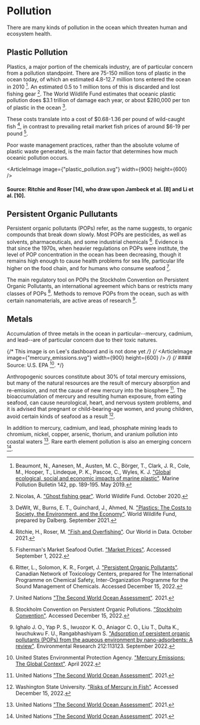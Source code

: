 


# Pollution

There are many kinds of pollution in the ocean which threaten human and ecosystem health.

## Plastic Pollution
Plastics, a major portion of the chemicals industry, are of particular concern from a pollution standpoint. There are 75-150 million tons of plastic in the ocean today, of which an estimated 4.8-12.7 million tons entered the ocean in 2010 [^{ 1 }]. An estimated 0.5 to 1 million tons of this is discarded and lost fishing gear [^{ 12 }]. The World Wildlife Fund estimates that oceanic plastic pollution does $3.1 trillion of damage each year, or about $280,000 per ton of plastic in the ocean [^{ 2 }].

These costs translate into a cost of $0.68-1.36 per pound of wild-caught fish [^{ 15 }], in contrast to prevailing retail market fish prices of around $6-19 per pound [^{ 4 }].

Poor waste management practices, rather than the absolute volume of plastic waste generated, is the main factor that determines how much oceanic pollution occurs.

<ArticleImage image={"plastic_pollution.svg"} width={900} height={600} />
#### Source: Ritchie and Roser [14], who draw upon Jambeck et al. [8] and Li et al. [10].

<RegulateFishingGearSolution />

## Persistent Organic Pullutants

Persistent organic pollutants (POPs) refer, as the name suggests, to organic compounds that break down slowly. Most POPs are pesticides, as well as solvents, pharmaceuticals, and some industrial chemicals [^pop1]. Evidence is that since the 1970s, when heavier regulations on POPs were institute, the level of POP concentration in the ocean has been decreasing, though it remains high enough to cause health problems for sea life, particular life higher on the food chain, and for humans who consume seafood [^3].

The main regulatory tool on POPs the Stockholm Convention on Persistent Organic Pollutants, an international agreement which bans or restricts many classes of POPs [^pop2]. Methods to remove POPs from the ocean, such as with certain nanomaterials, are active areas of research [^pop3].

## Metals

Accumulation of three metals in the ocean in particular--mercury, cadmium, and lead--are of particular concern due to their toxic natures.

{/* This image is on Lee's dashboard and is not done yet */}
{/* <ArticleImage image={"mercury_emissions.svg"} width={900} height={600} /> */}
{/* #### Source: U.S. EPA [^metal1]. */}

Anthropogenic sources constitute about 30% of total mercury emissions, but many of the natural resources are the result of mercury absorption and re-emission, and not the cause of new mercury into the biosphere [^3]. The bioaccumulation of mercury and resulting human exposure, from eating seafood, can cause neurological, heart, and nervous system problems, and it is advised that pregnant or child-bearing-age women, and young children, avoid certain kinds of seafood as a result [^metal2].

In addition to mercury, cadmium, and lead, phosphate mining leads to chromium, nickel, copper, arsenic, thorium, and uranium pollution into coastal waters [^3]. Rare earth element pollution is also an emerging concern [^3].

[^metal1]: United States Environmental Protection Agency. ["Mercury Emissions: The Global Context"](https://www.epa.gov/international-cooperation/mercury-emissions-global-context). April 2022.

[^metal2]: Washington State University. ["Risks of Mercury in Fish"](https://extension.wsu.edu/foodsafety/content/risks-of-mercury-in-fish/). Accessed December 15, 2022.

[^pop1]: Ritter, L., Solomon, K. R., Forget, J. ["Persistent Organic Pollutants"](https://web.archive.org/web/20070926101350/http://www.chem.unep.ch/pops/ritter/en/ritteren.pdf). Canadian Network of Toxicology Centers, prepared for The International Programme on Chemical Safety, Inter-Organization Programme for the Sound Management of Chemicals. Accessed December 15, 2022.

[^pop2]: Stockholm Convention on Persistent Organic Pollutions. ["Stockholm Convention"](http://www.pops.int/). Accessed December 15, 2022.

[^pop3]: Ighalo J. O., Yap P. S., Iwuozor K. O., Aniagor C. O., Liu T., Dulta K., Iwuchukwu F. U., Rangabhashiyam S. ["Adsorption of persistent organic pollutants (POPs) from the aqueous environment by nano-adsorbents: A review"](https://www.sciencedirect.com/science/article/abs/pii/S0013935122004509). Environmental Research 212:113123. September 2022.

[^{ 1 }]: Beaumont, N., Aanesen, M., Austen, M. C., Börger, T., Clark, J. R., Cole, M., Hooper, T., Lindeque, P. K., Pascoe, C., Wyles, K. J. ["Global ecological, social and economic impacts of marine plastic"](https://www.sciencedirect.com/science/article/pii/S0025326X19302061). Marine Pollution Bulletin 142, pp. 189-195. May 2019.

[^{ 2 }]: DeWit, W., Burns, E. T., Guinchard, J., Ahmed, N. ["Plastics: The Costs to Society, the Environment, and the Economy"](https://www.wwfdrc.org/en/?36252/The-hidden-cost-of-plastic). World Wildlife Fund, prepared by Dalberg. September 2021.

[^3]: United Nations ["The Second World Ocean Assessment"](https://www.un.org/regularprocess/woa2launch). 2021.

[^{ 4 }]: Fisherman's Market Seafood Outlet. ["Market Prices"](https://fishmanmkt.com/pages/market-prices). Accessed September 1, 2022.

[^{ 8 }]: Jambeck, J., Geyer, R., Wilcox, C., Siegler, T., Perryman, M., Andrady, A., Narayan, R., Law, K. ["Plastic waste inputs from land into the ocean"](https://science.sciencemag.org/content/347/6223/768/). Science 347(6223), pp. 768-771. February 2015.

[^{ 10 }]: Li, W., Tse, H., Fok, L. ["Plastic waste in the marine environment: A review of sources, occurrence and effects"](https://www.sciencedirect.com/science/article/pii/S0048969716310154). Science of The Total Environment 566-567, pp. 333-349. October 2016.

[^{ 12 }]: Nicolas, A. ["Ghost fishing gear"](https://www.worldwildlife.org/stories/ghost-fishing-gear). World Wildlife Fund. October 2020.

[^{ 14 }]: Ritchie, H., Roser M. ["Plastic Pollution"](https://ourworldindata.org/plastic-pollution). Our World In Data. 2019.

[^{ 15 }]: Ritchie, H., Roser, M. ["Fish and Overfishing"](https://ourworldindata.org/fish-and-overfishing). Our World in Data. October 2021.
